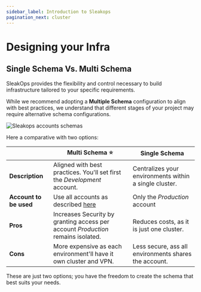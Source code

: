 ```yaml
---
sidebar_label: Introduction to Sleakops
pagination_next: cluster
---
```



# Designing your Infra

## Single Schema Vs. Multi Schema 

SleakOps provides the flexibility and control necessary to build infrastructure tailored to your specific requirements.

While we recommend adopting a **Multiple Schema** configuration to align with best practices, we understand that different stages of your project may require alternative schema configurations.

<Zoom overlayBgColorEnd="rgba(255, 255, 255, 0.8)">
  <img
    src="/img/provider/schemas.png"
    alt="Sleakops accounts schemas"
  />
</Zoom>

Here a comparative with two options:

|  | **Multi Schema** ⭐️ | **Single Schema** |
| --- | --- | --- |
| **Description** | Aligned with best practices. You'll set first the *Development* account. | Centralizes your environments within a single cluster. |
| **Account to be used** | Use all accounts as described [here](/provider/accounts)  | Only the *Production* account |
| **Pros** | Increases Security by granting access per account *Production* remains isolated.  | Reduces costs, as it is just one cluster.  |
| **Cons** | More expensive as each environment'll have it own cluster and VPN. | Less secure, ass all environments shares the account.  |

These are just two options; you have the freedom to create the schema that best suits your needs.